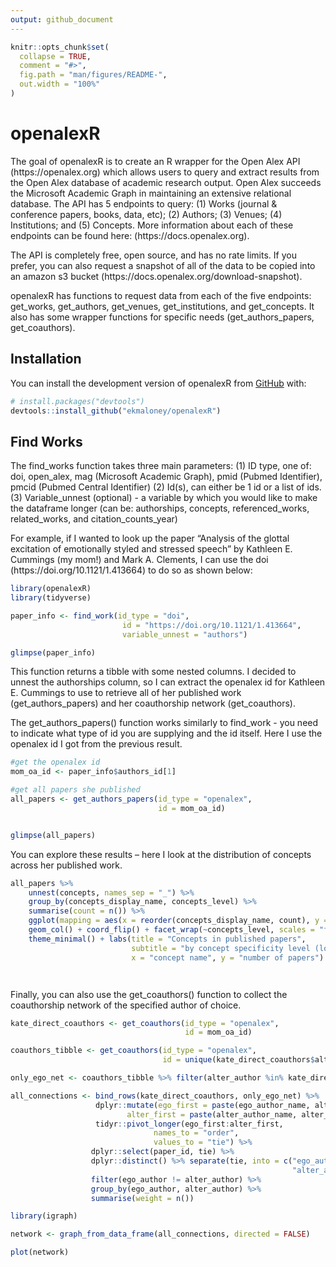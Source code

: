 ```yaml
---
output: github_document
---
```


<!-- README.md is generated from README.Rmd. Please edit that file -->

```r
knitr::opts_chunk$set(
  collapse = TRUE,
  comment = "#>",
  fig.path = "man/figures/README-",
  out.width = "100%"
)
```

# openalexR

<!-- badges: start -->
<!-- badges: end -->

The goal of openalexR is to create an R wrapper for the Open Alex API (https://openalex.org) which allows users to query and extract results from the Open Alex database of academic research output. Open Alex succeeds the Microsoft Academic Graph in maintaining an extensive relational database. The API has 5 endpoints to query: (1) Works (journal & conference papers, books, data, etc); (2) Authors; (3) Venues; (4) Institutions; and (5) Concepts. More information about each of these endpoints can be found here: (https://docs.openalex.org). 

The API is completely free, open source, and has no rate limits. If you prefer, you can also request a snapshot of all of the data to be copied into an amazon s3 bucket (https://docs.openalex.org/download-snapshot). 

openalexR has functions to request data from each of the five endpoints: get_works, get_authors, get_venues, get_institutions, and get_concepts. It also has some wrapper functions for specific needs (get_authors_papers, get_coauthors). 

## Installation

You can install the development version of openalexR from [GitHub](https://github.com/) with:

``` r
# install.packages("devtools")
devtools::install_github("ekmaloney/openalexR")
```

## Find Works

The find_works function takes three main parameters: 
(1) ID type, one of: doi, open_alex, mag (Microsoft Academic Graph), pmid (Pubmed Identifier), pmcid (Pubmed Central Identifier)
(2) Id(s), can either be 1 id or a list of ids. 
(3) Variable_unnest (optional) - a variable by which you would like to make the dataframe longer (can be: authorships, concepts, referenced_works, related_works, and citation_counts_year)

For example, if I wanted to look up the paper "Analysis of the glottal excitation of emotionally styled and stressed speech" by Kathleen E. Cummings (my mom!) and Mark A. Clements, I can use the doi (https://doi.org/10.1121/1.413664) to do so as shown below: 

```r
library(openalexR)
library(tidyverse)

paper_info <- find_work(id_type = "doi", 
                         id = "https://doi.org/10.1121/1.413664",
                         variable_unnest = "authors")

glimpse(paper_info)

```

This function returns a tibble with some nested columns. I decided to unnest the authorships column, so I can extract the openalex id for Kathleen E. Cummings to use to retrieve all of her published work (get_authors_papers) and her coauthorship network (get_coauthors). 


The get_authors_papers() function works similarly to find_work - you need to indicate what type of id you are supplying and the id itself. Here I use the openalex id I got from the previous result. 

```r

#get the openalex id
mom_oa_id <- paper_info$authors_id[1]

#get all papers she published 
all_papers <- get_authors_papers(id_type = "openalex",
                                 id = mom_oa_id)


glimpse(all_papers)
```

You can explore these results -- here I look at the distribution of concepts across her published work. 

```r

all_papers %>% 
    unnest(concepts, names_sep = "_") %>% 
    group_by(concepts_display_name, concepts_level) %>% 
    summarise(count = n()) %>% 
    ggplot(mapping = aes(x = reorder(concepts_display_name, count), y = count)) + 
    geom_col() + coord_flip() + facet_wrap(~concepts_level, scales = "free_y") +
    theme_minimal() + labs(title = "Concepts in published papers",
                           subtitle = "by concept specificity level (lower is broader)",
                           x = "concept name", y = "number of papers")




```

Finally, you can also use the get_coauthors() function to collect the coauthorship network of the specified author of choice. 

```r
kate_direct_coauthors <- get_coauthors(id_type = "openalex",
                                       id = mom_oa_id)

coauthors_tibble <- get_coauthors(id_type = "openalex", 
                                  id = unique(kate_direct_coauthors$alter_author))

only_ego_net <- coauthors_tibble %>% filter(alter_author %in% kate_direct_coauthors$alter_author)

all_connections <- bind_rows(kate_direct_coauthors, only_ego_net) %>% 
                   dplyr::mutate(ego_first = paste(ego_author_name, alter_author_name, sep = "_"),
                          alter_first = paste(alter_author_name, alter_author_name, sep = "_")) %>% 
                   tidyr::pivot_longer(ego_first:alter_first, 
                                names_to = "order", 
                                values_to = "tie") %>% 
                  dplyr::select(paper_id, tie) %>% 
                  dplyr::distinct() %>% separate(tie, into = c("ego_author",
                                                               "alter_author"), sep = "_") %>% 
                  filter(ego_author != alter_author) %>% 
                  group_by(ego_author, alter_author) %>% 
                  summarise(weight = n())

library(igraph)

network <- graph_from_data_frame(all_connections, directed = FALSE)

plot(network)

```

